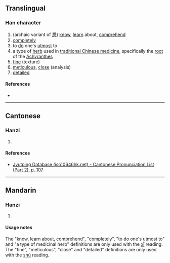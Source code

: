 {{also|怷}}
{{character info/new}}
==Translingual==

===Han character===
{{Han char|rn=61|rad=心|as=05|sn=9|four=|canj=IDP|ids=⿱术心}}

# (archaic variant of [[悉]]) [[know]], [[learn]] about, [[comprehend]]
# [[completely]]
# to [[do]] one's [[utmost]] to
# a type of [[herb]] used in [[traditional Chinese medicine]], specifically the [[root]] of the [[w:Achyranthes|Achyranthes]]
# [[fine]] (texture)
# [[meticulous]], [[close]] (analysis)
# [[detailed]]

====References====
* {{Han ref|kx=0383.110|dkj=10506|dj=0712.220|hdz=42279.080|uh=6038|ud=24632}}

----

==Cantonese==

===Hanzi===
{{yue-hanzi|jyut=sik1|y=sik1}}

# {{defn|lang=yue|sort=心05}}

====References====
* [http://www.iso10646hk.net/jp/document/download.jsp Jyutping Database (iso10646hk.net) - Cantonese Pronunciation List (Part 2), p. 107]

----

==Mandarin==

===Hanzi===
{{cmn-hanzi|pin=[[xī]] ([[xi1]]), [[shù]] ([[shu4]])|wg=hsi<sup>1</sup>, shu<sup>4</sup>}}

# {{defn|lang=cmn|sort=心05}}

====Usage notes====
The "know, learn about, comprehend", "completely", "to do one's utmost to" and "a type of medicinal herb" definitions are only used with the [[xī]] reading. The "fine", "meticulous", "close" and "detailed" definitions are only used with the [[shù]] reading.